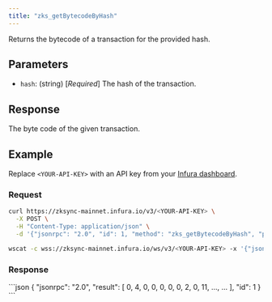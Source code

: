 ```yaml
---
title: "zks_getBytecodeByHash"
---
```



Returns the bytecode of a transaction for the provided hash.

## Parameters

- `hash`: (string) [_Required_] The hash of the transaction.

## Response

The byte code of the given transaction.

## Example

Replace `<YOUR-API-KEY>` with an API key from your [Infura dashboard](https://infura.io/dashboard).

### Request

<Tabs>
  <TabItem value="cURL">

```bash
curl https://zksync-mainnet.infura.io/v3/<YOUR-API-KEY> \
  -X POST \
  -H "Content-Type: application/json" \
  -d '{"jsonrpc": "2.0", "id": 1, "method": "zks_getBytecodeByHash", "params": ["0x0100067d861e2f5717a12c3e869cfb657793b86bbb0caa05cc1421f16c5217bc"]}'
```
  </TabItem>
  <TabItem value="WSS">

```bash
wscat -c wss://zksync-mainnet.infura.io/ws/v3/<YOUR-API-KEY> -x '{"jsonrpc": "2.0", "id": 1, "method": "zks_getBytecodeByHash", "params": ["0x0100067d861e2f5717a12c3e869cfb657793b86bbb0caa05cc1421f16c5217bc"]}'
```

  </TabItem>
</Tabs>

### Response

<Tabs>
  <TabItem value="JSON">
```json
{
  "jsonrpc": "2.0",
  "result": [
    0,
    4,
    0,
    0,
    0,
    0,
    0,
    2,
    0,
    11,
    ...,
    ...
  ],
  "id": 1
}
```
  </TabItem>
</Tabs>
